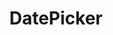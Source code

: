 ---
title: "DatePicker"
description: "Displays a menu to the user — such as a set of actions or functions — triggered by a button."
---